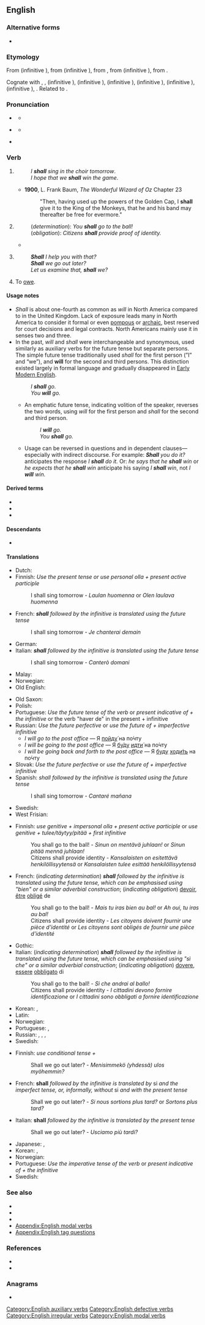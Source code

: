==English==
{{Wikipedia|Shall and will}}

===Alternative forms===
* {{alter|en|shal||obsolete}}

===Etymology===
From {{inh|en|enm|schal}} (infinitive {{m|enm|schulen}}), from {{inh|en|ang|sċeal}} (infinitive {{m|ang|sċulan||to be obligated or obliged to, shall, must, owe, ought to}}), from {{inh|en|gmw-pro|*skulan}}, from {{inh|en|gem-pro|*skal}} (infinitive {{m|gem-pro|*skulaną}}), from {{der|en|ine-pro|*skel-||to owe, be under obligation}}. 

Cognate with {{cog|sco|sall}}, {{m|sco|sal||shall}}, {{cog|fy|sil}} (infinitive {{m|fy|sille||shall}}), {{cog|nl|zal}} (infinitive {{m|nl|zullen||shall}}), {{cog|nds|schall}} (infinitive {{m|nds-de|schölen||shall}}), {{cog|de|soll}} (infinitive {{m|de|sollen||ought to}}), {{cog|da|skal}} (infinitive {{m|da|skulle||shall}}), {{cog|is|skal}} (infinitive {{m|is|skulu|t=shall}}), {{cog|af|sal}}. Related to {{l|en|shild}}.

===Pronunciation===
* {{qualifier|stressed}} {{IPA|en|/ˈʃæl/}}
** {{audio|en|en-us-shall.ogg|Audio (US; ''stressed'')}}
* {{qualifier|unstressed}} {{IPA|en|/ʃəl/|/ʃ(ə)/|qual2=pre-consonantal only}}
** {{audio|en|en-US shall (unstressed).ogg|Audio (US; ''unstressed'')}}
* {{rhymes|en|æl}} {{q|when stressed}}

===Verb===
{{wikipedia}}
{{en-verb|shall|-|should|-|past_qual=archaic}}

# {{lb|en|modal|auxiliary|_|verb|defective}} {{non-gloss definition|Used before a verb to indicate the simple future tense in the first person singular or plural.}}
#: ''I '''shall''' sing in the choir tomorrow''.
#: ''I hope that we '''shall''' win the game''.
#* '''1900''', L. Frank Baum, ''The Wonderful Wizard of Oz'' Chapter 23
#*: "Then, having used up the powers of the Golden Cap, I '''shall''' give it to the King of the Monkeys, that he and his band may thereafter be free for evermore."
# {{non-gloss definition|Used similarly to indicate determination or obligation in the second and third persons singular or plural.}}
#: (''determination''): ''You '''shall''' go to the ball!''
#: (''obligation''): ''Citizens '''shall''' provide proof of identity.''
#* {{RQ:King James Version|Revelation|21|25|column=1|passage=And the gates of it '''ſhall''' not bee ſhut at all by day: foꝛ there '''ſhall''' bee no night there.}}
# {{non-gloss definition|Used in questions with the first person singular or plural to suggest a possible future action.}}
#: '''''Shall''' I help you with that?''
#: '''''Shall''' we go out later?''
#: ''Let us examine that, '''shall''' we?''
# {{lb|en|obsolete}} To [[owe]].
#: {{rfex|en}}

====Usage notes====
* ''Shall'' is about one-fourth as common as ''will'' in North America compared to in the United Kingdom. Lack of exposure leads many in North America to consider it formal or even [[pompous]] or [[archaic]], best reserved for court decisions and legal contracts. North Americans mainly use it in senses two and three.
* In the past, ''will'' and ''shall'' were interchangeable and synonymous, used similarly as auxiliary verbs for the future tense but separate persons. The simple future tense traditionally used ''shall'' for the first person (”I” and “we”), and '''will''' for the second and third persons. This distinction existed largely in formal language and gradually disappeared in [[Early Modern English]].
*: ''I '''shall''' go.''
*: ''You '''will''' go.''
** An emphatic future tense, indicating volition of the speaker, reverses the two words, using ''will'' for the first person and ''shall'' for the second and third person.
**: ''I '''will''' go.''
**: ''You '''shall''' go.''
** Usage can be reversed in questions and in dependent clauses&mdash;especially with indirect discourse. For example: '''''Shall''' you do it?'' anticipates the response ''I '''shall''' do it.'' Or: ''he says that he '''shall''' win'' or ''he expects that he '''shall''' win'' anticipate his saying ''I '''shall''' win'', not ''I '''will''' win.''

====Derived terms====
* {{l|en|shalbe}}
* {{l|en|shalt}}
* {{l|en|shan't}}

====Descendants====
* {{desc|srn|sa}}

====Translations====
{{trans-top|indicating the simple future tense}}
* Dutch: {{t+|nl|zullen}}
* Finnish: ''Use the present tense or use personal olla + present active participle''
*: I shall sing tomorrow - ''Laulan huomenna'' or ''Olen laulava huomenna'' {{q|literary or formal}}
* French: '''''shall''' followed by the infinitive is translated using the future tense''
*: I shall sing tomorrow - ''Je chanterai demain''
* German: {{t+|de|sollen}}
* Italian: '''''shall''' followed by the infinitive is translated using the future tense''
*: I shall sing tomorrow - ''Canterò domani''
* Malay: {{t+|ms|akan}}
* Norwegian: {{t+|no|skal}}
* Old English: {{t|ang|sculan}}
{{trans-mid}}
* Old Saxon: {{t|osx|skulan}}
* Polish: {{t+|pl|powinno się}}
* Portuguese: ''Use the future tense of the verb'' or ''present indicative of {{m|pt|ir}} + the infinitive'' or the verb "haver de" in the present + infinitive
* Russian: ''Use the future perfective'' or ''use the future of {{l|ru|быть}} + imperfective infinitive''
** ''I will go to the post office'' — Я [[пойти|пойду́]] на по́чту
** ''I will be going to the post office'' — Я [[быть|бу́ду]] [[идти|идти́]] на по́чту
** ''I will be going back and forth to the post office'' — Я [[быть|буду]] [[ходить|ходи́ть]] на по́чту
* Slovak: ''Use the future perfective'' or ''use the future of {{l|sk|byť}} + imperfective infinitive''
* Spanish: ''shall followed by the infinitive is translated using the future tense''
*: I shall sing tomorrow - ''Cantaré mañana''
* Swedish: {{t+|sv|skola}}
* West Frisian: {{t|fy|sille}}
{{trans-bottom}}

{{trans-top|indicating determination or obligation}}
* Finnish: ''use genitive + impersonal olla + present active participle'' or ''use genitive + tulee/täytyy/pitää + first infinitive''
*: You shall go to the ball! - ''Sinun on mentävä juhlaan!'' or ''Sinun pitää mennä juhlaan!''
*: Citizens shall provide identity - ''Kansalaisten on esitettävä henkilöllisyytensä'' or ''Kansalaisten tulee esittää henkilöllisyytensä''
* French: (''indicating determination'') '''''shall''' followed by the infinitive is translated using the future tense, which can be emphasised using "bien" or a similar adverbial construction''; (''indicating obligation'') [[devoir]], [[être]] [[obliger|obligé]] de
*: You shall go to the ball! - ''Mais tu iras bien au bal!'' or ''Ah oui, tu iras au bal!''
*: Citizens shall provide identity - ''Les citoyens doivent fournir une pièce d'identité'' or ''Les citoyens sont obligés de fournir une pièce d'identité''
* Gothic: {{t|got|𐍃𐌺𐌿𐌻𐌰𐌽}}
* Italian: (''indicating determination'') '''''shall''' followed by the infinitive is translated using the future tense, which can be emphasised using "sì che" or a similar adverbial construction''; (''indicating obligation'') [[dovere]], [[essere]] [[obbligare|obbligato]] di
*: You shall go to the ball! - ''Sì che andrai al ballo!''
*: Citizens shall provide identity - ''I cittadini devono fornire identificazione'' or ''I cittadini sono obbligati a fornire identificazione''
{{trans-mid}}
* Korean: {{t+|ko|되다|alt=-야 되다}}, {{t+|ko|하다|alt=-야 하다}}
* Latin: {{t+|la|debeo}}
* Norwegian: {{t+|no|skulle}}
* Portuguese: {{t+|pt|dever}}, {{t+|pt|precisar}}
* Russian: {{qualifier|predicative}} {{t+|ru|до́лжен|m}}, {{t+|ru|должна́|f}}, {{t+|ru|должно́|m}}, {{t+|ru|должны́|p}}
* Swedish: {{t+|sv|böra}}
{{trans-bottom}}

{{trans-top|in questions to suggest a possible future action}}
* Finnish: ''use conditional tense + {{m|fi|-ko}}''
*: Shall we go out later? - ''Menisimmekö (yhdessä) ulos myöhemmin?''
* French: '''shall''' ''followed by the infinitive is translated by'' si ''and the imperfect tense, or, informally, without'' si ''and with the present tense''
*: Shall we go out later? - ''Si nous sortions plus tard?'' or ''Sortons plus tard?''
* Italian: '''shall''' ''followed by the infinitive is translated by the present tense''
*: Shall we go out later? - ''Usciamo più tardi?''
{{trans-mid}}
* Japanese: {{t+|ja|ようか|tr=-yōka}}, {{t|ja|ましょうか|tr=-mashōka}}
* Korean: {{t|ko|ᆯ까|alt=-ᆯ까}}, {{t|ko|ᆯ까|alt=-ᆯ까요}}
* Norwegian: {{t+|no|skulle}}
* Portuguese: ''Use the imperative tense of the verb'' or ''present indicative of {{m|pt|ir}} + the infinitive''
* Swedish: {{t+|sv|skola}}
{{trans-bottom}}

===See also===
* {{l|en|ought}}
* {{l|en|should}}
* {{l|en|will}}
* [[Appendix:English modal verbs]]
* [[Appendix:English tag questions]]

===References===
* {{R:OneLook}}
* {{R:Century 1911}}

===Anagrams===
* {{anagrams|en|a=ahlls|Halls|halls}}

[[Category:English auxiliary verbs]]
[[Category:English defective verbs]]
[[Category:English irregular verbs]]
[[Category:English modal verbs]]